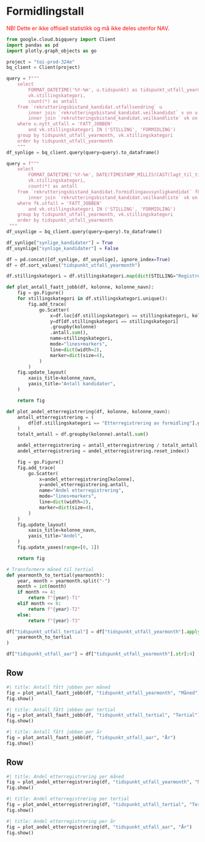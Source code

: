 # Formidlingstall

<span style="color:red;">
NB! Dette er ikke offisiell statistikk og må ikke deles utenfor NAV.
</span>

```python
from google.cloud.bigquery import Client
import pandas as pd
import plotly.graph_objects as go
```

```python
project = "toi-prod-324e"
bq_client = Client(project)
```

```python
query = f"""
    select
        FORMAT_DATETIME('%Y-%m', u.tidspunkt) as tidspunkt_utfall_yearmonth,
        vk.stillingskategori,
        count(*) as antall
    from `rekrutteringsbistand_kandidat.utfallsendring` u
        inner join `rekrutteringsbistand_kandidat.veilkandidat` v on u.veilkandidat_db_id = v.db_id
        inner join `rekrutteringsbistand_kandidat.veilkandliste` vk on v.veilkandliste_db_id = vk.db_id
    where u.nytt_utfall = 'FATT_JOBBEN'
        and vk.stillingskategori IN ('STILLING', 'FORMIDLING')
    group by tidspunkt_utfall_yearmonth, vk.stillingskategori
    order by tidspunkt_utfall_yearmonth
    """
df_synlige = bq_client.query(query=query).to_dataframe()
```

```python
query = f"""
    select
        FORMAT_DATETIME('%Y-%m', DATE(TIMESTAMP_MILLIS(CAST(lagt_til_tidspunkt/1000000 AS INT64)))) as tidspunkt_utfall_yearmonth,
        vk.stillingskategori,
        count(*) as antall
    from `rekrutteringsbistand_kandidat.formidlingavusynligkandidat` fk
        inner join `rekrutteringsbistand_kandidat.veilkandliste` vk on fk.veilkandliste_db_id = vk.db_id
    where fk.utfall = 'FATT_JOBBEN'
        and vk.stillingskategori IN ('STILLING', 'FORMIDLING')
    group by tidspunkt_utfall_yearmonth, vk.stillingskategori
    order by tidspunkt_utfall_yearmonth
 """
df_usynlige = bq_client.query(query=query).to_dataframe()
```

```python
df_synlige["synlige_kandidater"] = True
df_usynlige["synlige_kandidater"] = False
```

```python
df = pd.concat([df_synlige, df_usynlige], ignore_index=True)
df = df.sort_values("tidspunkt_utfall_yearmonth")
```

```python
df.stillingskategori = df.stillingskategori.map(dict(STILLING="Registrering av formidling", FORMIDLING="Etterregistrering av formidling"))
```

```python
def plot_antall_faatt_jobb(df, kolonne, kolonne_navn):
    fig = go.Figure()
    for stillingskategori in df.stillingskategori.unique():
        fig.add_trace(
            go.Scatter(
                x=df.loc[df.stillingskategori == stillingskategori, kolonne].unique(),
                y=df[df.stillingskategori == stillingskategori]
                .groupby(kolonne)
                .antall.sum(),
                name=stillingskategori,
                mode="lines+markers",
                line=dict(width=2),
                marker=dict(size=4),
            )
        )
    fig.update_layout(
        xaxis_title=kolonne_navn,
        yaxis_title="Antall kandidater",
    )

    return fig
```

```python
def plot_andel_etterregistrering(df, kolonne, kolonne_navn):
    antall_etterregistrering = (
        df[df.stillingskategori == "Etterregistrering av formidling"].groupby(kolonne).antall.sum()
    )
    totalt_antall = df.groupby(kolonne).antall.sum()

    andel_etterregistrering = antall_etterregistrering / totalt_antall
    andel_etterregistrering = andel_etterregistrering.reset_index()

    fig = go.Figure()
    fig.add_trace(
        go.Scatter(
            x=andel_etterregistrering[kolonne],
            y=andel_etterregistrering.antall,
            name="Andel etterregistrering",
            mode="lines+markers",
            line=dict(width=2),
            marker=dict(size=4),
        )
    )
    fig.update_layout(
        xaxis_title=kolonne_navn,
        yaxis_title="Andel",
    )
    fig.update_yaxes(range=[0, 1])

    return fig
```

```python
# Transformere måned til tertial
def yearmonth_to_tertial(yearmonth):
    year, month = yearmonth.split("-")
    month = int(month)
    if month <= 4:
        return f"{year}-T1"
    elif month <= 8:
        return f"{year}-T2"
    else:
        return f"{year}-T3"

df["tidspunkt_utfall_tertial"] = df["tidspunkt_utfall_yearmonth"].apply(
    yearmonth_to_tertial
)

df["tidspunkt_utfall_aar"] = df["tidspunkt_utfall_yearmonth"].str[:4]
```

## Row

```python
#| title: Antall fått jobben per måned
fig = plot_antall_faatt_jobb(df, "tidspunkt_utfall_yearmonth", "Måned")
fig.show()
```

```python
#| title: Antall fått jobben per tertial
fig = plot_antall_faatt_jobb(df, "tidspunkt_utfall_tertial", "Tertial")
fig.show()
```

```python
#| title: Antall fått jobben per år
fig = plot_antall_faatt_jobb(df, "tidspunkt_utfall_aar", "År")
fig.show()
```

## Row

```python
#| title: Andel etterregistrering per måned
fig = plot_andel_etterregistrering(df, "tidspunkt_utfall_yearmonth", "Måned")
fig.show()
```

```python
#| title: Andel etterregistrering per tertial
fig = plot_andel_etterregistrering(df, "tidspunkt_utfall_tertial", "Tertial")
fig.show()
```

```python
#| title: Andel etterregistrering per år
fig = plot_andel_etterregistrering(df, "tidspunkt_utfall_aar", "År")
fig.show()
```


